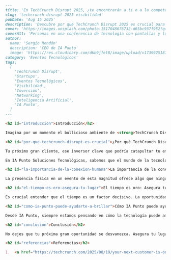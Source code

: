 ```markdown
---
title: 'En TechCrunch Disrupt 2025, ¿te encontrarán a ti o a la competencia?'
slug: 'techcrunch-disrupt-2025-visibilidad'
pubDate: 'Aug 15 2025'
description: 'Descubre por qué TechCrunch Disrupt 2025 es crucial para tu startup y cómo asegurar que tu negocio sea encontrado entre la multitud, destacando la importancia de la presencia y la estrategia tecnológica.'
cover: 'https://images.unsplash.com/photo-1517048676732-d65bc937f952?q=80&w=2940&auto=format&fit=crop&ixlib=rb-4.0.3&ixid=M3wxMjA3fDB8MHxwaG90by1wYWdlfHx8fGVufDB8fHx8fA%3D%3D'
coverAlt: 'Personas en una conferencia de tecnología con pantallas y luces.'
author:
  name: 'Sergio Rondón'
  description: 'CEO de IA Punto'
  image: 'https://res.cloudinary.com/dkb9jfet8/image/upload/v1739925181/sergio_gdcaeh.png'
category: 'Eventos Tecnológicos'
tags:
  [
    'TechCrunch Disrupt',
    'Startups',
    'Eventos Tecnológicos',
    'Visibilidad',
    'Inversión',
    'Networking',
    'Inteligencia Artificial',
    'IA Punto',
  ]
---

<h2 id="introduccion">Introducción</h2>

Imagina por un momento el bullicioso ambiente de <strong>TechCrunch Disrupt 2025</strong>. Piensa en el murmullo constante de las conversaciones, el brillo de las pantallas mostrando innovaciones asombrosas y la energía palpable de miles de mentes brillantes reunidas en un solo lugar. Este no es solo un evento cualquiera; es el epicentro donde las ideas cobran vida, donde se forjan asociaciones que cambian el juego y donde el futuro de la tecnología se empieza a escribir.

<h2 id="por-que-techcrunch-disrupt-es-crucial">¿Por qué TechCrunch Disrupt es crucial?</h2>

Tu próximo gran cliente, ese inversor clave que podría catapultar tu empresa, o el socio estratégico que has estado buscando para llevar tu proyecto al siguiente nivel, estarán allí. Caminarán por los pasillos, explorarán las mesas de exposición y buscarán activamente las soluciones que necesitan, las startups que les inspiren y las tecnologías que transformarán sus negocios. La verdadera pregunta, y la que deberías hacerte ahora mismo, es: ¿te encontrarán a ti o a tu competidor?

En IA Punto Soluciones Tecnológicas, sabemos que el mundo de la tecnología se mueve a una velocidad vertiginosa. Las oportunidades surgen y desaparecen en un abrir y cerrar de ojos, y estar en el lugar adecuado en el momento justo puede marcar la diferencia entre el éxito rotundo y pasar desapercibido. TechCrunch Disrupt es, sin duda, uno de esos lugares mágicos. No es solo una conferencia donde escuchas discursos; es un mercado vibrante, un laboratorio de ideas y un punto de encuentro para los visionarios. La calidad de los asistentes es inigualable: emprendedores audaces, inversores perspicaces, líderes de la industria y desarrolladores talentosos, todos con un ojo puesto en la próxima gran novedad.

<h2 id="la-importancia-de-la-conexion-humana">La importancia de la conexión humana</h2>

La presencia física en un evento de esta magnitud ofrece algo que ninguna videollamada ni correo electrónico puede replicar: la conexión humana genuina. Esa conversación espontánea en el pasillo, la oportunidad de mostrar tu producto en tiempo real, la posibilidad de responder preguntas y disipar dudas cara a cara. Estas interacciones construyen confianza, generan leads cualificados que son oro puro para tu equipo de ventas y, lo más importante, te brindan la tracción que necesitas para validar tu modelo de negocio y ganar impulso en el mercado.

<h2 id="el-tiempo-es-oro-asegura-tu-lugar">El tiempo es oro: Asegura tu lugar</h2>

Es crucial entender que el tiempo es un factor decisivo. La oportunidad de asegurar un espacio de exposición en TechCrunch Disrupt 2025 no es infinita; es una ventana que se cierra rápidamente. Los mejores lugares, aquellos con mayor visibilidad y flujo de gente, se agotan primero. Las marcas y startups que se mueven ahora son las que se asegurarán ese preciado tiempo cara a cara con potenciales clientes e inversores, esas conversaciones significativas y la tracción indispensable que puede definir su trayectoria para los próximos años. Si esperas, podrías encontrarte con que tu competidor ya ha asegurado su lugar y está cosechando los beneficios de tu inacción.

<h2 id="como-ia-punto-puede-ayudarte-a-brillar">Cómo IA Punto puede ayudarte a brillar</h2>

Desde IA Punto, siempre estamos pensando en cómo la tecnología puede amplificar tu impacto. No basta con estar presente; hay que brillar. ¿Has considerado cómo la inteligencia artificial puede optimizar tu presentación, analizar el perfil de tus visitantes para personalizar tu mensaje, o cómo las soluciones tecnológicas innovadoras pueden diferenciarte de la multitud en el mismo momento en que alguien se acerca a tu stand? Contar con una base tecnológica sólida y una estrategia bien definida es tan importante como el producto mismo. Nosotros entendemos los desafíos de posicionar tu empresa en un mercado tan competitivo y estamos aquí para ayudarte a transformar esos desafíos en oportunidades.

<h2 id="conclusion">Conclusión</h2>

No dejes que tu próxima gran oportunidad se desvanezca. Asegura tu lugar y prepárate para ser encontrado, para ser el centro de atención. La decisión de estar presente es el primer paso; la forma en que te presentas y te conectas con tu audiencia es lo que realmente marca la diferencia y, en <strong>IA Punto Soluciones Tecnológicas</strong>, estamos listos para ayudarte a hacer que esa diferencia sea notoria.

<h2 id="referencias">Referencias</h2>

1.  <a href="https://techcrunch.com/2025/08/19/your-next-customer-is-on-the-techcrunch-disrupt-2025-expo-floor-will-they-find-you-or-your-competitor/" target="_blank" rel="noopener noreferrer">Fuente original de inspiración: TechCrunch Disrupt 2025</a>
```